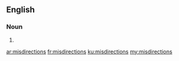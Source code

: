 ==English==

===Noun===
{{head|en}}

# {{plural of|misdirection}}

[[ar:misdirections]]
[[fr:misdirections]]
[[ku:misdirections]]
[[my:misdirections]]